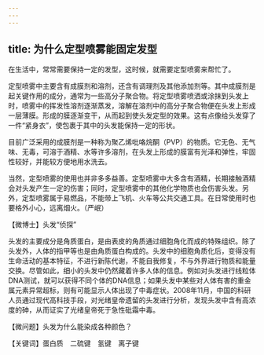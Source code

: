 ```yaml
---
---
---
```

title: 为什么定型喷雾能固定发型
---




在生活中，常常需要保持一定的发型，这时候，就需要定型喷雾来帮忙了。

定型喷雾中主要含有成膜剂和溶剂，还含有调理剂及其他添加剂等。其中成膜剂是起关键作用的成分，通常为一些高分子聚合物。将定型喷雾喷洒或涂抹到头发上时，喷雾中的挥发性溶剂逐渐蒸发，溶解在溶剂中的高分子聚合物便在头发上形成一层薄膜。形成的膜逐渐变干，从而起到使头发定型的效果。这有点像给头发穿了一件“紧身衣”，使包裹于其中的头发能保持一定的形状。

目前广泛采用的成膜剂是一种称为聚乙烯吡咯烷酮（PVP）的物质。它无色、无气味、无毒，可溶于酒精、水等许多溶剂，在头发上形成的膜富有光泽和弹性，牢固性较好，并能较方便地用水洗去。



当然，定型喷雾的使用也并非多多益善。定型喷雾中大多含有酒精，长期接触酒精会对头发产生一定的伤害；同时，定型喷雾中的其他化学物质也会伤害头发。另外，定型喷雾属于易燃品，不能带上飞机、火车等公共交通工具。在日常使用时也要格外小心，远离烟火。（严岷）





【微博士】头发“侦探”



头发的主要成分是角质蛋白，是由表皮的角质通过细胞角化而成的特殊组织。除了头发外，人体的指甲等也是由角质蛋白构成的。头发中的细胞角质化后，变得没有生命活动的基本特征，不进行新陈代谢，不能自我修复，不与外界进行物质和能量交换。尽管如此，细小的头发中仍然藏着许多人体的信息。例如对头发进行线粒体DNA测试，就可以获得不同个体的DNA信息；如果头发中某些对人体有害的重金属元素异常超标，则有可能显示人体出现了中毒症状。2008年11月，中国的科研人员通过现代高科技手段，对光绪皇帝遗留的头发进行分析，发现头发中含有高浓度的砷，从而证实了光绪皇帝死于急性砒霜中毒。

【微问题】头发为什么能染成各种颜色？

【关键词】蛋白质　二硫键　氢键　离子键